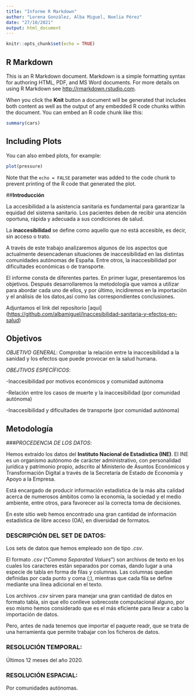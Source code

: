 ```yaml
---
title: "Informe R Markdown"
author: "Lorena González, Alba Miguel, Noelia Pérez"
date: "27/10/2021"
output: html_document
---
```


```r
knitr::opts_chunk$set(echo = TRUE)
```

## R Markdown

This is an R Markdown document. Markdown is a simple formatting syntax for authoring HTML, PDF, and MS Word documents. For more details on using R Markdown see <http://rmarkdown.rstudio.com>.

When you click the **Knit** button a document will be generated that includes both content as well as the output of any embedded R code chunks within the document. You can embed an R code chunk like this:

```r
summary(cars)
```

## Including Plots

You can also embed plots, for example:

```r
plot(pressure)
```

Note that the `echo = FALSE` parameter was added to the code chunk to prevent printing of the R code that generated the plot.

##__Introducción__

La accesibilidad a la asistencia sanitaria es fundamental para garantizar la equidad del sistema sanitario. Los pacientes deben de recibir una atención oportuna, rápida y adecuada a sus condiciones de salud.

La **inaccesibilidad** se define como aquello que no está accesible, es decir, sin acceso o trato.

A través de este trabajo analizaremos algunos de los aspectos que actualmente desencadenan situaciones de inaccesibilidad en las distintas comunidades autónomas de España. Entre otros, la inaccesibilidad por dificultades económicas o de transporte.

El informe consta de diferentes partes. En primer lugar, presentaremos los objetivos. Después desarrollaremos la metodología que vamos a utilizar para abordar cada uno de ellos, y por último, incidiremos en la importación y el análisis de los datos,así como las correspondientes conclusiones.

Adjuntamos el link del repositorio [aqui] (<https://github.com/albamiguel/Inaccesibilidad-sanitaria-y-efectos-en-salud>)


## __Objetivos__

_OBJETIVO GENERAL_:
Comprobar la relación entre la inaccesibilidad a la sanidad y los efectos que
puede provocar en la salud humana. 

_OBEJTIVOS ESPECÍFICOS_:  

  -Inaccesibilidad por motivos económicos y comunidad autónoma 

  -Relación entre los casos de muerte y la inaccesibilidad (por comunidad autónoma)  

  -Inaccesibilidad y dificultades de transporte (por comunidad autónoma) 


## __Metodología__

###_PROCEDENCIA DE LOS DATOS_:

Hemos extraído los datos del __Instituto Nacional de Estadística (INE)__.
El INE es un organismo autónomo de carácter administrativo, con personalidad jurídica y patrimonio propio, adscrito al Ministerio de Asuntos Económicos y Transformación Digital a través de la Secretaría de Estado de Economía y Apoyo a la Empresa. 

Está encargado de producir información estadística de la más alta calidad acerca de numerosos ámbitos como la economía, la sociedad y el medio ambiente, entre otros, para favorecer así la correcta toma de decisiones. 

En este sitio web hemos encontrado una gran cantidad de información estadística de libre acceso (OA), en diversidad de formatos.  


### __DESCRIPCIÓN DEL SET DE DATOS__:  

Los sets de datos que hemos empleado son de tipo _.csv_.

El formato _.csv_ (“*Comma Separated Values*") son archivos de texto en los cuales los caracteres están separados por comas, dando lugar a una especie de tabla en forma de filas y columnas. Las columnas quedan definidas por cada punto y coma (;), mientras que cada fila se define mediante una línea adicional en el texto.  

Los archivos *.csv* sirven para manejar una gran cantidad de datos en formato tabla, sin que ello conlleve sobrecoste computacional alguno, por eso mismo hemos considerado que es el más eficiente para llevar a cabo la importación de datos. 

Pero, antes de nada tenemos que importar el paquete readr, que se trata de una herramienta que permite trabajar con los ficheros de datos. 


### __RESOLUCIÓN TEMPORAL__:

Últimos 12 meses del año 2020.


### __RESOLUCIÓN ESPACIAL__:

Por comunidades autónomas.